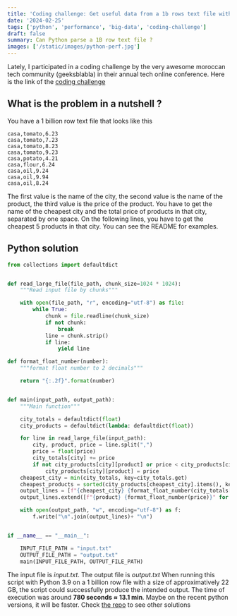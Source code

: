 ```yaml
---
title: 'Coding challenge: Get useful data from a 1b rows text file with Python'
date: '2024-02-25'
tags: ['python', 'performance', 'big-data', 'coding-challenge']
draft: false
summary: Can Python parse a 1B row text file ?
images: ['/static/images/python-perf.jpg']
---
```


Lately, I participated in a coding challenge by the very awesome moroccan tech community (geeksblabla) in their annual tech online conference.
Here is the link of the [coding challenge](https://github.com/geeksblabla/blanat)

## What is the problem in a nutshell ?

You have a 1 billion row text file that looks like this

```text
casa,tomato,6.23
casa,tomato,7.23
casa,tomato,8.23
casa,tomato,9.23
casa,potato,4.21
casa,flour,6.24
casa,oil,9.24
casa,oil,9.94
casa,oil,8.24
```

The first value is the name of the city, the second value is the name of the product, the third value is the price of the product.
You have to get the name of the cheapest city and the total price of products in that city, separated by one space. On the following lines, you have to get the cheapest 5 products in that city.
You can see the README for examples.

## Python solution

```python
from collections import defaultdict


def read_large_file(file_path, chunk_size=1024 * 1024):
    """Read input file by chunks"""

    with open(file_path, "r", encoding="utf-8") as file:
        while True:
            chunk = file.readline(chunk_size)
            if not chunk:
                break
            line = chunk.strip()
            if line:
                yield line

def format_float_number(number):
    """format float number to 2 decimals"""

    return "{:.2f}".format(number)


def main(input_path, output_path):
    """Main function"""

    city_totals = defaultdict(float)
    city_products = defaultdict(lambda: defaultdict(float))

    for line in read_large_file(input_path):
        city, product, price = line.split(",")
        price = float(price)
        city_totals[city] += price
        if not city_products[city][product] or price < city_products[city][product]:
            city_products[city][product] = price
    cheapest_city = min(city_totals, key=city_totals.get)
    cheapest_products = sorted(city_products[cheapest_city].items(), key=lambda x: (x[1], x[0]))[:5]
    output_lines = [f"{cheapest_city} {format_float_number(city_totals[cheapest_city])}"]
    output_lines.extend([f"{product} {format_float_number(price)}" for product, price in cheapest_products])

    with open(output_path, "w", encoding="utf-8") as f:
        f.write("\n".join(output_lines)+ "\n")


if __name__ == "__main__":

    INPUT_FILE_PATH = "input.txt"
    OUTPUT_FILE_PATH = "output.txt"
    main(INPUT_FILE_PATH, OUTPUT_FILE_PATH)
```

The input file is _input.txt_. The output file is _output.txt_
When running this script with Python 3.9 on a 1 billion row file with a size of approximatively 22 GB, the script could successfully produce the intended output.
The time of execution was around **780 seconds ≈ 13.1 min**. Maybe on the recent python versions, it will be faster. Check [the repo](https://github.com/geeksblabla/blanat/) to see other solutions
